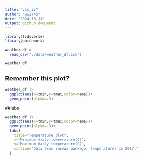 ```yaml
---
title: "vis_ii"
author: "ww2745"
date: "2024-10-13"
output: github_document
---
```


```r
library(tidyverse)
library(patchwork)
```

```r
weather_df = 
  read_csv("./data/weather_df.csv")

weather_df
```

## Remember this plot?
```r
weather_df |> 
  ggplot(aes(x=tmin,y=tmax,color=name))+
  geom_point(alpha=.3)
```

##labs
```r
weather_df |> 
  ggplot(aes(x=tmin,y=tmax,color=name))+
  geom_point(alpha=.3)+
  labs(
    title="Temperature plot",
    x="Minimum daily temperature(C)",
    y="Maximum daily temperature(C)",
    caption="Data from rnovaa package; temperatures in 2017."
  )
```


